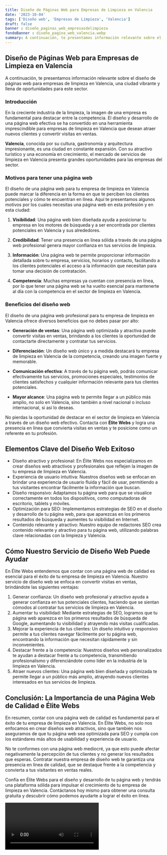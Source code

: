 ```yaml
---
title: Diseño de Páginas Web para Empresas de Limpieza en Valencia
date: '2023-10-04'
tags: ['Diseño web', 'Empresas de Limpieza', 'Valencia']
draft: false
banner : diseño_paginas_web_empresasdelimpieza
fondoBanner : diseño_pagina_web_valencia.webp
summary: A continuación, te presentamos información relevante sobre el diseño de páginas web para empresas de limpieza en Valencia, una ciudad vibrante y llena de oportunidades para este sector.
---
```


## Diseño de Páginas Web para Empresas de Limpieza en Valencia

A continuación, te presentamos información relevante sobre el diseño de páginas web para empresas de limpieza en Valencia, una ciudad vibrante y llena de oportunidades para este sector.

### Introducción

En la creciente industria de la limpieza, la imagen de una empresa es fundamental para destacar entre la competencia. El diseño y desarrollo de una página web efectiva se ha convertido en una herramienta imprescindible para empresas de limpieza en Valencia que desean atraer nuevos clientes y convertir visitas en ventas.

**Valencia**, conocida por su cultura, gastronomía y arquitectura impresionante, es una ciudad en constante expansión. Con su atractivo turístico y una economía en crecimiento, el mercado de servicios de limpieza en Valencia presenta grandes oportunidades para las empresas del sector.

### Motivos para tener una página web

El diseño de una página web para tu empresa de limpieza en Valencia puede marcar la diferencia en la forma en que te perciben los clientes potenciales y cómo te encuentran en línea. Aquí te presentamos algunos motivos por los cuales necesitas una página web en esta profesión y en esta ciudad:

1. **Visibilidad**: Una página web bien diseñada ayuda a posicionar tu empresa en los motores de búsqueda y a ser encontrada por clientes potenciales en Valencia y sus alrededores.

2. **Credibilidad**: Tener una presencia en línea sólida a través de una página web profesional genera mayor confianza en tus servicios de limpieza.

3. **Información**: Una página web te permite proporcionar información detallada sobre tu empresa, servicios, horarios y contacto, facilitando a los clientes potenciales el acceso a la información que necesitan para tomar una decisión de contratación.

4. **Competencia**: Muchas empresas ya cuentan con presencia en línea, por lo que tener una página web se ha vuelto esencial para mantenerte al día con la competencia en el sector de limpieza en Valencia.

### Beneficios del diseño web

El diseño de una página web profesional para tu empresa de limpieza en Valencia ofrece diversos beneficios que no debes pasar por alto:

- **Generación de ventas**: Una página web optimizada y atractiva puede convertir visitas en ventas, brindando a los clientes la oportunidad de contactarte directamente y contratar tus servicios.

- **Diferenciación**: Un diseño web único y a medida destacará tu empresa de limpieza en Valencia de la competencia, creando una imagen fuerte y memorable.

- **Comunicación efectiva**: A través de tu página web, podrás comunicar efectivamente tus servicios, promociones especiales, testimonios de clientes satisfechos y cualquier información relevante para tus clientes potenciales.

- **Mayor alcance**: Una página web te permite llegar a un público más amplio, no solo en Valencia, sino también a nivel nacional o incluso internacional, si así lo deseas.

No pierdas la oportunidad de destacar en el sector de limpieza en Valencia a través de un diseño web efectivo. Contacta con **Élite Webs** y logra una presencia en línea que convierta visitas en ventas y te posicione como un referente en tu profesión.

<GifSeo />

<Cta />

## Elementos Clave del Diseño Web Exitoso

- Diseño atractivo y profesional: En Élite Webs nos especializamos en crear diseños web atractivos y profesionales que reflejen la imagen de tu empresa de limpieza en Valencia. 
- Experiencia de usuario intuitiva: Nuestros diseños web se enfocan en brindar una experiencia de usuario fluida y fácil de usar, permitiendo a tus visitantes encontrar fácilmente la información que buscan.
- Diseño responsivo: Adaptamos tu página web para que se visualice correctamente en todos los dispositivos, como computadoras de escritorio, tablets y móviles. 
- Optimización para SEO: Implementamos estrategias de SEO en el diseño y desarrollo de tu página web, para que aparezcas en los primeros resultados de búsqueda y aumentes tu visibilidad en Internet.
- Contenido relevante y atractivo: Nuestro equipo de redactores SEO crea contenido relevante y atractivo para tu página web, utilizando palabras clave relacionadas con la limpieza y Valencia.

## Cómo Nuestro Servicio de Diseño Web Puede Ayudar

En Élite Webs entendemos que contar con una página web de calidad es esencial para el éxito de tu empresa de limpieza en Valencia. Nuestro servicio de diseño web se enfoca en convertir visitas en ventas, brindándote las siguientes ventajas:

1. Generar confianza: Un diseño web profesional y atractivo ayuda a generar confianza en tus potenciales clientes, haciendo que se sientan cómodos al contratar tus servicios de limpieza en Valencia. 
2. Aumentar tu visibilidad: Mediante estrategias de SEO, logramos que tu página web aparezca en los primeros resultados de búsqueda de Google, aumentando tu visibilidad y atrayendo más visitas cualificadas.
3. Mejorar la experiencia de tus clientes: Un diseño intuitivo y responsivo permite a tus clientes navegar fácilmente por tu página web, encontrando la información que necesitan rápidamente y sin inconvenientes.
4. Destacar frente a la competencia: Nuestros diseños web personalizados te ayudan a destacar frente a tu competencia, transmitiendo profesionalismo y diferenciándote como líder en la industria de la limpieza en Valencia.
5. Atraer nuevos clientes: Una página web bien diseñada y optimizada te permite llegar a un público más amplio, atrayendo nuevos clientes interesados en tus servicios de limpieza.

## Conclusión: La Importancia de una Página Web de Calidad e Élite Webs

En resumen, contar con una página web de calidad es fundamental para el éxito de tu empresa de limpieza en Valencia. En Élite Webs, no solo nos enfocamos en crear diseños web atractivos, sino que también nos aseguramos de que tu página web sea optimizada para SEO y cumpla con los estándares más altos de usabilidad y experiencia de usuario.

No te conformes con una página web mediocré, ya que esto puede afectar negativamente la percepción de tus clientes y no generar los resultados que esperas. Contratar nuestra empresa de diseño web te garantiza una presencia en línea de calidad, que se destaque frente a la competencia y convierta a tus visitantes en ventas reales.

Confía en Élite Webs para el diseño y desarrollo de tu página web y tendrás una plataforma sólida para impulsar el crecimiento de tu empresa de limpieza en Valencia. Contáctanos hoy mismo para obtener una consulta gratuita y descubrir cómo podemos ayudarte a lograr el éxito en línea.

<Video />

<CtaBot job='Empresas de Limpieza' city='Valencia'/>

<Gmaps query='Valencia+españa+maps' />